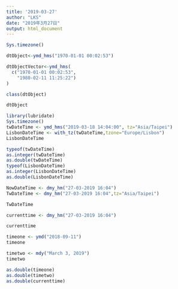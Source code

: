 ```yaml
---
title: '2019-03-27'
author: "LKS"
date: "2019年3月27日"
output: html_document
---
```

```r
Sys.timezone()
```

```r
dtObject<-ymd_hms("1970-01-01 00:02:53") 
```

```r
dtObjectVector<-ymd_hms(
  c("1970-01-01 00:02:53",
    "1980-02-11 11:25:22")
)
```

```r
class(dtObject)
```

```r
dtObject
```

```r
library(lubridate)
Sys.timezone()
twDateTime <- ymd_hms("2019-03-18 14:04:00", tz="Asia/Taipei")
LisbonDateTime <- with_tz(twDateTime,tzone="Europe/Lisbon")
LisbonDateTime

typeof(twDateTime)
as.integer(twDateTime)
as.double(twDateTime)
typeof(LisbonDateTime)
as.integer(LisbonDateTime)
as.double(LisbonDateTime)

NowDateTime <- dmy_hm("27-03-2019 16:04")
TwDateTime <- dmy_hm("27-03-2019 16:04",tz="Asia/Taipei")

TwDateTime

currenttime <- dmy_hm("27-03-2019 16:04")

currenttime

timeone <- ymd("2018-09-11")
timeone

timetwo <- mdy("March 3, 2019")
timetwo

as.double(timeone)
as.double(timetwo)
as.double(currenttime)
```

